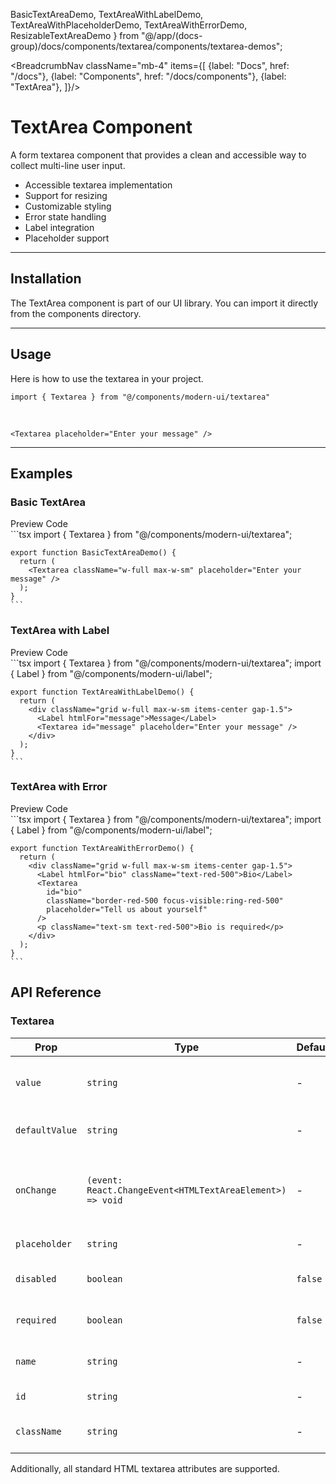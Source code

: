   BasicTextAreaDemo,
  TextAreaWithLabelDemo,
  TextAreaWithPlaceholderDemo,
  TextAreaWithErrorDemo,
  ResizableTextAreaDemo
} from "@/app/(docs-group)/docs/components/textarea/components/textarea-demos";

<BreadcrumbNav className="mb-4" items={[
  {label: "Docs", href: "/docs"},
  {label: "Components", href: "/docs/components"},
  {label: "TextArea"},
]}/>

<PreviewTextArea/>

# TextArea Component

A form textarea component that provides a clean and accessible way to collect multi-line user input.

- Accessible textarea implementation
- Support for resizing
- Customizable styling
- Error state handling
- Label integration
- Placeholder support

---

## Installation

The TextArea component is part of our UI library. You can import it directly from the components directory.

<TextAreaInstallation/>

---

## Usage

Here is how to use the textarea in your project.

```tsx
import { Textarea } from "@/components/modern-ui/textarea"
```

<br/>

```tsx
<Textarea placeholder="Enter your message" />
```

---

## Examples

### Basic TextArea

<Tabs defaultValue="preview">
  <TabsList>
    <TabsTrigger value="preview">Preview</TabsTrigger>
    <TabsTrigger value="code">Code</TabsTrigger>
  </TabsList>
  <TabsContent value="preview" className="p-6 border rounded-md mt-2 relative min-h-[150px]">
    <div className="absolute inset-0 bg-[radial-gradient(#80808080_1px,transparent_1px)] [background-size:16px_16px] opacity-50 "></div>
    <div className="flex justify-center items-center h-full z-10 relative min-h-[150px]">
      <BasicTextAreaDemo />
    </div>
  </TabsContent>
  <TabsContent value="code">
    ```tsx
    import { Textarea } from "@/components/modern-ui/textarea";

    export function BasicTextAreaDemo() {
      return (
        <Textarea className="w-full max-w-sm" placeholder="Enter your message" />
      );
    }
    ```
  </TabsContent>
</Tabs>

### TextArea with Label

<Tabs defaultValue="preview">
  <TabsList>
    <TabsTrigger value="preview">Preview</TabsTrigger>
    <TabsTrigger value="code">Code</TabsTrigger>
  </TabsList>
  <TabsContent value="preview" className="p-6 border rounded-md mt-2 relative min-h-[150px]">
    <div className="absolute inset-0 bg-[radial-gradient(#80808080_1px,transparent_1px)] [background-size:16px_16px] opacity-50 "></div>
    <div className="flex justify-center items-center h-full z-10 relative min-h-[150px] not-prose">
      <TextAreaWithLabelDemo />
    </div>
  </TabsContent>
  <TabsContent value="code">
    ```tsx
    import { Textarea } from "@/components/modern-ui/textarea";
    import { Label } from "@/components/modern-ui/label";

    export function TextAreaWithLabelDemo() {
      return (
        <div className="grid w-full max-w-sm items-center gap-1.5">
          <Label htmlFor="message">Message</Label>
          <Textarea id="message" placeholder="Enter your message" />
        </div>
      );
    }
    ```
  </TabsContent>
</Tabs>

### TextArea with Error

<Tabs defaultValue="preview">
  <TabsList>
    <TabsTrigger value="preview">Preview</TabsTrigger>
    <TabsTrigger value="code">Code</TabsTrigger>
  </TabsList>
  <TabsContent value="preview" className="p-6 border rounded-md mt-2 relative min-h-[150px]">
    <div className="absolute inset-0 bg-[radial-gradient(#80808080_1px,transparent_1px)] [background-size:16px_16px] opacity-50 "></div>
    <div className="flex justify-center items-center h-full z-10 relative min-h-[150px] not-prose">
      <TextAreaWithErrorDemo />
    </div>
  </TabsContent>
  <TabsContent value="code">
    ```tsx
    import { Textarea } from "@/components/modern-ui/textarea";
    import { Label } from "@/components/modern-ui/label";

    export function TextAreaWithErrorDemo() {
      return (
        <div className="grid w-full max-w-sm items-center gap-1.5">
          <Label htmlFor="bio" className="text-red-500">Bio</Label>
          <Textarea 
            id="bio" 
            className="border-red-500 focus-visible:ring-red-500" 
            placeholder="Tell us about yourself"
          />
          <p className="text-sm text-red-500">Bio is required</p>
        </div>
      );
    }
    ```
  </TabsContent>
</Tabs>

## API Reference

### Textarea

| Prop | Type | Default | Description |
|------|------|---------|-------------|
| `value` | `string` | - | The controlled value of the textarea |
| `defaultValue` | `string` | - | The default value of the textarea |
| `onChange` | `(event: React.ChangeEvent<HTMLTextAreaElement>) => void` | - | Event handler called when the value changes |
| `placeholder` | `string` | - | Placeholder text |
| `disabled` | `boolean` | `false` | Whether the textarea is disabled |
| `required` | `boolean` | `false` | Whether the textarea is required |
| `name` | `string` | - | The name of the textarea |
| `id` | `string` | - | The id of the textarea |
| `className` | `string` | - | Additional CSS classes |

Additionally, all standard HTML textarea attributes are supported. 